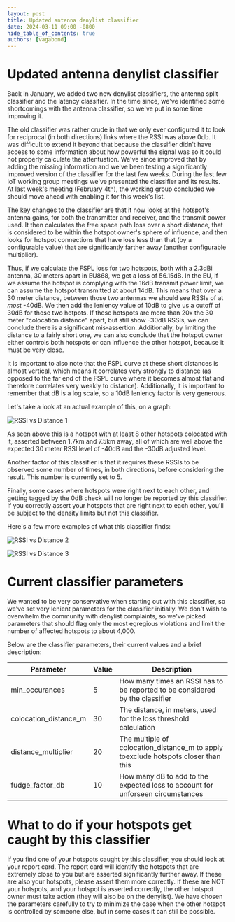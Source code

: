 ```yaml
---
layout: post
title: Updated antenna denylist classifier
date: 2024-03-11 09:00 -0800
hide_table_of_contents: true
authors: [vagabond]
---
```


# Updated antenna denylist classifier

Back in January, we added two new denylist classifiers, the antenna split
classifier and the latency classifier. In the time since, we've identified some
shortcomings with the antenna classifier, so we've put in some time improving
it.

The old classifier was rather crude in that we only ever configured it to look
for reciprocal (in both directions) links where the RSSI was above 0db. It was
difficult to extend it beyond that because the classifier didn't have access to
some information about how powerful the signal was so it could not properly
calculate the attentuation. We've since improved that by adding the missing
information and we've been testing a significantly improved version of the
classifier for the last few weeks. During the last few IoT working group
meetings we've presented the classifier and its results. At last week's meeting
(February 4th), the working group concluded we should move ahead with enabling
it for this week's list.

The key changes to the classifier are that it now looks at the hotspot's antenna
gains, for both the transmitter and receiver, and the transmit power used. It
then calculates the free space path loss over a short distance, that is
considered to be within the hotspot owner's sphere of influence, and then looks
for hotspot connections that have loss less than that (by a configurable value)
that are significantly farther away (another configurable multiplier).

Thus, if we calculate the FSPL loss for two hotspots, both with a 2.3dBi
antenna, 30 meters apart in EU868, we get a loss of 56.15dB. In the EU, if we
assume the hotspot is complying with the 16dB transmit power limit, we can
assume the hotspot transmitted at about 14dB. This means that over a 30 meter
distance, between those two antennas we should see RSSIs of at *most* -40dB. We
then add the leniency value of 10dB to give us a cutoff of 30dB for those two
hotpots. If these hotspots are more than 20x the 30 meter "colocation distance"
apart, but still show -30dB RSSIs, we can conclude there is a significant
mis-assertion. Additionally, by limiting the distance to a fairly short one, we
can also conclude that the hotspot owner either controls both hotspots or can
influence the other hotspot, because it must be very close.

It is important to also note that the FSPL curve at these short distances is
almost vertical, which means it correlates very strongly to distance (as opposed
to the far end of the FSPL curve where it becomes almost flat and therefore
correlates very weakly to distance). Additionally, it is important to remember
that dB is a log scale, so a 10dB leniency factor is very generous.

Let's take a look at an actual example of this, on a graph:

![RSSI vs Distance 1](rssi_vs_distance1.png)

As seen above this is a hotspot with at least 8 other hotspots colocated with
it, asserted between 1.7km and 7.5km away, all of which are well above the
expected 30 meter RSSI level of -40dB and the -30dB adjusted level.

Another factor of this classifier is that it requires these RSSIs to be
observed some number of times, in both directions, before considering the
result. This number is currently set to 5.

Finally, some cases where hotspots were right next to each other, and getting
tagged by the 0dB check will no longer be reported by this classifier. If you
correctly assert your hotspots that are right next to each other, you'll be
subject to the density limits but not this classifier.

Here's a few more examples of what this classifier finds:

![RSSI vs Distance 2](rssi_vs_distance2.png)

![RSSI vs Distance 3](rssi_vs_distance3.png)

# Current classifier parameters

We wanted to be very conservative when starting out with this classifier, so
we've set very lenient parameters for the classifier initially. We don't wish to
overwhelm the community with denylist complaints, so we've picked parameters
that should flag only the most egregious violations and limit the number of
affected hotspots to about 4,000.

Below are the classifier parameters, their current values and a brief
description:

| Parameter | Value | Description |
| --------- | ----- | ----------- |
| min_occurances | 5 | How many times an RSSI has to be reported to be considered by the classifier |
| colocation_distance_m | 30 | The distance, in meters, used for the loss threshold calculation |
| distance_multiplier | 20 | The multiple of colocation_distance_m to apply toexclude hotspots closer than this |
| fudge_factor_db | 10 | How many dB to add to the expected loss to account for unforseen circumstances |

# What to do if your hotspots get caught by this classifier

If you find one of your hotspots caught by this classifier, you should look at
your report card. The report card will identify the hotspots that are extremely
close to you but are asserted significantly further away. If these are also your
hotspots, please assert them more correctly. If these are NOT your hotspots, and
your hotspot is asserted correctly, the other hotspot owner must take action
(they will also be on the denylist). We have chosen the parameters carefully to
try to minimize the case when the other hotspot is controlled by someone else,
but in some cases it can still be possible.
